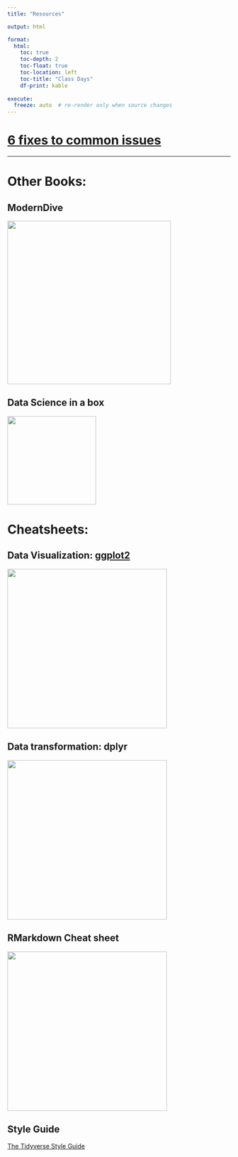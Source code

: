 ```yaml
---
title: "Resources"

output: html

format:
  html:
    toc: true
    toc-depth: 2
    toc-float: true
    toc-location: left
    toc-title: "Class Days"
    df-print: kable
    
execute:
  freeze: auto  # re-render only when source changes    
---
```


# [6 fixes to common issues](https://docs.google.com/document/d/1P7IyZ4On9OlrCOhygFxjC7XhQqyw8OludwChz-uFd_o/edit)

------------------------------------------------------------------------

# **Other Books:**

## ModernDive

[![](images/ModernDive.png){width="369"}](https://moderndive.com/index.html)

## Data Science in a box

[![](images/dsbox.png){width="200"}](https://datasciencebox.org/content.html)

# **Cheatsheets:**

## Data Visualization: [ggplot2](https://raw.githubusercontent.com/rstudio/cheatsheets/main/data-visualization.pdf)

[![](images/data-visualization.png){width="360"}](https://raw.githubusercontent.com/rstudio/cheatsheets/main/data-visualization.pdf)

## Data transformation: dplyr

[![](images/data-transformation.png){width="360"}](https://raw.githubusercontent.com/rstudio/cheatsheets/main/data-transformation.pdf)

## RMarkdown Cheat sheet

[![](images/rmarkdown.png){width="360"}](https://raw.githubusercontent.com/rstudio/cheatsheets/main/rmarkdown.pdf)

## Style Guide

[The Tidyverse Style Guide](https://style.tidyverse.org/index.html)
